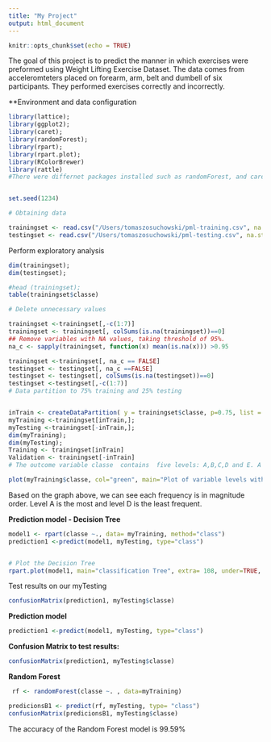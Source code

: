 ```yaml
---
title: "My Project"
output: html_document
---
```


```r
knitr::opts_chunk$set(echo = TRUE)
```

The goal of this project is to predict the manner in which  exercises were  preformed using Weight Lifting Exercise Dataset. The data comes from acceleromteters placed on forearm, arm, belt and dumbell of six participants. They performed exercises correctly and incorrectly.

**Environment and data configuration
```r
library(lattice);
library(ggplot2);
library(caret);
library(randomForest);
library(rpart);
library(rpart.plot);
library(RColorBrewer)
library(rattle)
#There were differnet packages installed such as randomForest, and caret. Pseudo random #generator seed was set at 1234


set.seed(1234)

# Obtaining data

trainingset <- read.csv("/Users/tomaszosuchowski/pml-training.csv", na.strings = c("NA", "#DIV/0!", ""))
testingset <- read.csv("/Users/tomaszosuchowski/pml-testing.csv", na.strings = c("NA", "#DIV/0!", ""))

```

Perform exploratory analysis

```r
dim(trainingset);
dim(testingset);

#head (trainingset);
table(trainingset$classe)

# Delete unnecessary values

trainingset <-trainingset[,-c(1:7)]
trainingset <- trainingset[, colSums(is.na(trainingset))==0]
## Remove variables with NA values, taking threshold of 95%.
na_c <- sapply(trainingset, function(x) mean(is.na(x))) >0.95

trainingset <-trainingset[, na_c == FALSE]
testingset <- testingset[, na_c ==FALSE]
testingset <- testingset[, colSums(is.na(testingset))==0]
testingset <-testingset[,-c(1:7)]
# Data partition to 75% training and 25% testing


inTrain <- createDataPartition( y = trainingset$classe, p=0.75, list = FALSE)
myTraining <-trainingset[inTrain,];
myTesting <-trainingset[-inTrain,];
dim(myTraining);
dim(myTesting);
Training <- trainingset[inTrain]
Validation <- trainingset[-inTrain]
# The outcome variable classe  contains  five levels: A,B,C,D and E. A plot will visualize the frequency of each level in the TrainTrainingSet . Level A corresponds to specified execution of the excercise where other levels perform common mistakes. 

plot(myTraining$classe, col="green", main="Plot of variable levels with the TrainTrainingSet", xlab="classe", ylab="Frequency")
```
Based on the graph above, we can see each frequency  is in magnitude order. Level A is the most and level D is the least frequent.

**Prediction model - Decision Tree**

```r

model1 <- rpart(classe ~., data= myTraining, method="class")
prediction1 <-predict(model1, myTesting, type="class")


# Plot the Decision Tree
rpart.plot(model1, main="classification Tree", extra= 108, under=TRUE, faclen=0)

```
Test results on our myTesting

```r
confusionMatrix(prediction1, myTesting$classe)

```
**Prediction model**


```r

prediction1 <-predict(model1, myTesting, type="class")

```

**Confusion Matrix to test results:**

```r
confusionMatrix(prediction1, myTesting$classe)
```
**Random Forest**
```r
 rf <- randomForest(classe ~. , data=myTraining)

predicionsB1 <- predict(rf, myTesting, type= "class")
confusionMatrix(predicionsB1, myTesting$classe)
```

The accuracy of the Random Forest model is 99.59%


